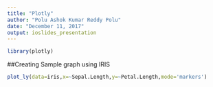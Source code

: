 ```yaml
---
title: "Plotly"
author: "Polu Ashok Kumar Reddy Polu"
date: "December 11, 2017"
output: ioslides_presentation
---
```

```r
library(plotly)
```
##Creating Sample graph using IRIS

```r

plot_ly(data=iris,x=~Sepal.Length,y=~Petal.Length,mode='markers')
```